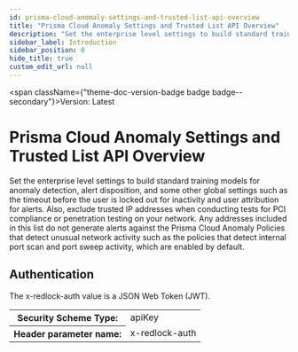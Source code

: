 ```yaml
---
id: prisma-cloud-anomaly-settings-and-trusted-list-api-overview
title: "Prisma Cloud Anomaly Settings and Trusted List API Overview"
description: "Set the enterprise level settings to build standard training models for anomaly detection, alert disposition,"
sidebar_label: Introduction
sidebar_position: 0
hide_title: true
custom_edit_url: null
---
```



<span className={"theme-doc-version-badge badge badge--secondary"}>Version: Latest</span>

<h1 className={"openapi__heading"}>Prisma Cloud Anomaly Settings and Trusted List API Overview</h1>



Set the enterprise level settings to build standard training models for anomaly detection, alert disposition, 
and some other global settings such as the timeout before the user is locked out for inactivity and user 
attribution for alerts.
 Also, exclude trusted IP addresses when conducting tests for PCI compliance or penetration testing on your network. 
Any addresses included in this list do not generate alerts against the Prisma Cloud Anomaly Policies that 
detect unusual network activity such as the policies that detect internal port scan and port sweep activity, which are enabled by default.


<div style={{"marginBottom":"2rem"}}><h2 id={"authentication"} style={{"marginBottom":"1rem"}}>Authentication</h2><SchemaTabs className={"openapi-tabs__security-schemes"}><TabItem label={"API Key: x-redlock-auth"} value={"x-redlock-auth"}>

The x-redlock-auth value is a JSON Web Token (JWT).

<div><table><tbody><tr><th>Security Scheme Type:</th><td>apiKey</td></tr><tr><th>Header parameter name:</th><td>x-redlock-auth</td></tr></tbody></table></div></TabItem></SchemaTabs></div>
      